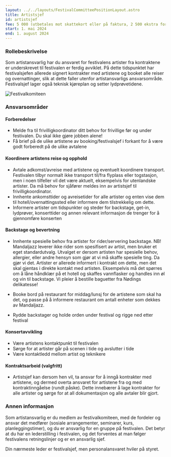 ```yaml
---
layout: ../../layouts/FestivalCommitteePositionLayout.astro
title: Artistsjef
id: artistsjef
fee: 5 000 (utbetales mot skattekort eller på faktura, 2 500 ekstra for kontraktsarbeid)
start: 1. mai 2024
end: 1. august 2024
---
```


### Rollebeskrivelse

Som artistansvarlig har du ansvaret for festivalens artister fra kontraktene er underskrevet til festivalen er ferdig avviklet. På dette tidspunktet har festivalsjefen allerede signert kontrakter med artistene og booket alle reiser og overnattinger, slik at dette faller utenfor artistansvarligs ansvarsområde. Festivalsjef lager også teknisk kjøreplan og setter lydprøvetidene.

<img
  src="/festivalkomite/artistsjef.jpg"
  alt="Festivalkomiteen"
  class="rounded-lg shadow-lg"
/>

### Ansvarsområder

#### Forberedelser

- Melde fra til frivilligkoordinator ditt behov for frivillige før og under festivalen. Du skal ikke gjøre jobben alene!
- Få brief på de ulike artistene av booking/festivalsjef i forkant for å være godt forberedt på de ulike avtalene

#### Koordinere artistens reise og opphold

- Avtale adkomst/avreise med artistene og eventuelt koordinere transport. Festivalen tilbyr normalt ikke transport til/fra flyplass eller togstasjon, men i noen tilfeller vil det være aktuelt, eksempelvis for utenlandske artister. Da må behov for sjåfører meldes inn av artistsjef til frivilligkoordinator.
- Innhente ankomsttider og avreisetider for alle artister og enten vise dem til hotell/overnattingssted eller informere dem tilstrekkelig om dette.
- Informere artister om tidspunkter og steder for backstage, get-in, lydprøver, konserttider og annen relevant informasjon de trenger for å gjennomføre konserten

#### Backstage og bevertning

- Innhente spesielle behov fra artister for rider/servering backstage. NB! Mandaljazz leverer ikke rider som spesifisert av artist, men bruker et eget standardutvalg. Utvalget er dersom artisten har spesielle behov, allergier, eller andre hensyn som gjør at vi må skaffe spesielle ting. Da gjør vi det. Artister er allerede informert i kontrakt om dette, men det skal gjentas i direkte kontakt med artisten. Eksempelvis må det spørres om å låne håndklær på et hotell og skaffes vannflasker og handles inn øl og vin til backstage. Vi pleier å bestille baguetter fra Nødings delikatesse!

- Booke bord på restaurant for middag/lunsj for de artistene som skal ha det, og passe på å informere restaurant om antall enheter som dekkes av Mandaljazz.
- Rydde backstager og holde orden under festival og rigge ned etter festival

#### Konsertavvikling

- Være artistens kontaktpunkt til festivalen
- Sørge for at artister går på scenen i tide og avslutter i tide
- Være kontaktledd mellom artist og teknikere

#### Kontraktsarbeid (valgfritt)

- Artistsjef kan dersom hen vil, ta ansvar for å inngå kontrakter med artistene, og dermed overta ansvaret for artistene fra og med kontraktinngåelse (rundt påske). Dette innebærer å lage kontrakter for alle artister og sørge for at all dokumentasjon og alle avtaler blir gjort.

### Annen informasjon

Som artistansvarlig er du medlem av festivalkomiteen, med de fordeler og ansvar det medfører (sosiale arrangementer, seminarer, kurs, planleggingstimer), og du er ansvarlig for en gruppe på festivalen. Det betyr at du har en lederstilling i festivalen, og det forventes at man følger festivalens retningslinjer og er en ansvarlig sjef.

Din nærmeste leder er festivalsjef, men personalansvaret hviler på styret.
